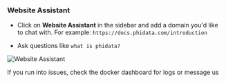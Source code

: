 ### Website Assistant

- Click on **Website Assistant** in the sidebar and add a domain you'd like to chat with. For example: `https://docs.phidata.com/introduction`

- Ask questions like `what is phidata?`

![Website Assistant](/images/ai-app-website-assistant-local.png)

<Tip>
  If you run into issues, check the docker dashboard for logs or message us
</Tip>
